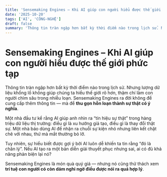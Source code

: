 ```yaml
---
title: 'Sensemaking Engines – Khi AI giúp con người hiểu được thế giới phức tạp'
date: '2025-10-20'
tags: ['AI', 'CÔNG-NGHỆ']
draft: false
summary: 'Thông tin tràn ngập hơn bất kỳ thời điểm nào trong lịch sử. Nhưng lượng dữ liệu khổng lồ không giúp '
---
```


# Sensemaking Engines – Khi AI giúp con người hiểu được thế giới phức tạp

Thông tin tràn ngập hơn bất kỳ thời điểm nào trong lịch sử. Nhưng lượng dữ liệu khổng lồ không giúp chúng ta hiểu thế giới rõ hơn, thậm chí làm con người chìm sâu trong nhiễu loạn. Sensemaking Engines ra đời không để cung cấp thêm thông tin — mà để **thu gọn hỗn loạn thành sự thật có ý nghĩa**.

Một nhà đầu tư kể rằng AI giúp anh nhìn ra “tín hiệu sự thật” trong hàng triệu dữ liệu thị trường: điều gì là xu hướng giả tạo, điều gì là thay đổi thật sự. Một nhà báo dùng AI để nhận ra chuỗi sự kiện nhỏ nhưng liên kết chặt chẽ với nhau, thứ mà mắt thường bỏ lỡ.

Tuy nhiên, sự hiểu biết được gợi ý bởi AI luôn dễ khiến ta tin rằng “đó là chân lý”. Nếu AI tạo ra một bản diễn giải thuyết phục nhưng sai, ai có đủ khả năng phản biện lại nó?

Sensemaking Engines là món quà quý giá — nhưng nó cũng thử thách xem **trí tuệ con người có còn dám nghi ngờ điều được nói ra quá hợp lý**.